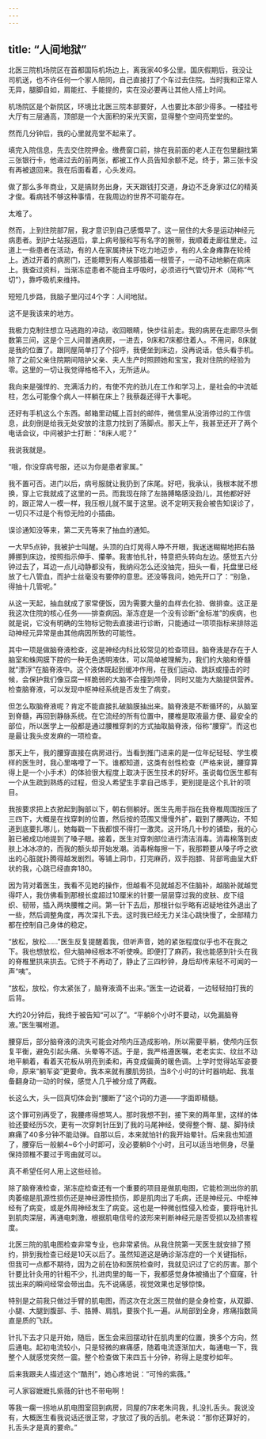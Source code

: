 ```yaml
---
---
---
```

title: “人间地狱”
---




北医三院机场院区在首都国际机场边上，离我家40多公里。国庆假期后，我没让司机送，也不许任何一个家人陪同，自己直接打了个车过去住院。当时我和正常人无异，腿脚自如，肩能扛、手能提的，实在没必要再让其他人搭上时间。

机场院区是个新院区，环境比北医三院本部要好，人也要比本部少得多。一楼挂号大厅有三层通高，顶部是一个大面积的采光天窗，显得整个空间亮堂堂的。

然而几分钟后，我的心里就亮堂不起来了。

填完入院信息，先去交住院押金。缴费窗口前，排在我前面的老人正在包里翻找第三张银行卡，他递过去的前两张，都被工作人员告知余额不足。终于，第三张卡没有再被退回来。我在后面看着，心头发闷。

做了那么多年商业，又是搞财务出身，天天跟钱打交道，身边不乏身家过亿的精英才俊。看病钱不够这种事情，在我周边的世界不可能存在。

太难了。

然而，上到住院部7层，我才意识到自己感慨早了。这一层住的大多是运动神经元病患者。到护士站报道后，拿上病号服和写有名字的腕带，我顺着走廊往里走。过道上一些患者在活动，有的人在家属搀扶下吃力地迈步，有的人全身瘫靠在轮椅上。透过开着的病房门，还能瞟到有人喉部插着一根管子，一动不动地躺在病床上。我查过资料，当渐冻症患者不能自主呼吸时，必须进行气管切开术（简称“气切”），靠呼吸机来维持。

短短几步路，我脑子里闪过4个字：人间地狱。

这不是我该来的地方。

我极力克制住想立马逃跑的冲动，收回眼睛，快步往前走。我的病房在走廊尽头倒数第三间，这是个三人间普通病房，一进去，9床和7床都住着人。不用问，8床就是我的位置了。跟同屋简单打了个招呼，我便坐到床边，没再说话，低头看手机。除了之前父亲住院期间陪护父亲、夫人生产时照顾她和宝宝，我对住院的经验为零。这里的一切让我觉得格格不入，无所适从。

我向来是强悍的、充满活力的，有使不完的劲儿在工作和学习上，是社会的中流砥柱，怎么可能像个病人一样躺在床上？我蔡磊还得干大事呢。

还好有手机这么个东西。邮箱里动辄上百封的邮件，微信里从没消停过的工作信息，此刻倒是给我无处安放的注意力找到了落脚点。那天上午，我甚至还开了两个电话会议，中间被护士打断：“8床人呢？”

我说我就是。

“哦，你没穿病号服，还以为你是患者家属。”

我不置可否。进门以后，病号服就让我扔到了床尾。好吧，我承认，我根本就不想换，穿上它我就成了这里的一员。而我现在除了左胳膊略感没劲儿，其他都好好的，跟正常人一模一样，我压根儿就不属于这里。说不定明天我会被告知误诊了，一切只不过是个有惊无险的小插曲。

误诊通知没等来，第二天先等来了抽血的通知。

一大早5点钟，我被护士叫醒。头顶的白灯晃得人睁不开眼，我迷迷糊糊地把右胳膊挪到床边，按照指示伸手、攥拳。我害怕扎针，特意把头转向左边。感觉五六分钟过去了，耳边一点儿动静都没有，我纳闷怎么还没抽完，扭头一看，托盘里已经放了七八管血，而护士丝毫没有要停的意思。还没等我问，她先开口了：“别急，得抽十几管呢。”

从这一天起，抽血就成了家常便饭，因为需要大量的血样去化验、做排查。这正是我这次住院的核心任务——排查病因。渐冻症是一个没有诊断“金标准”的疾病，也就是说，它没有明确的生物标记物去直接进行诊断，只能通过一项项指标来排除运动神经元异常是由其他病因所致的可能性。

其中一项是做脑脊液检查，这是神经内科比较常见的检查项目。脑脊液是存在于人脑室和蛛网膜下腔的一种无色透明液体，可以简单被理解为，我们的大脑和脊髓就“漂浮”在脑脊液中。这个液体既起到缓冲作用，在我们运动、跳跃或撞击的时候，会保护我们像豆腐一样脆弱的大脑不会撞到颅骨，同时又能为大脑提供营养。检查脑脊液，可以发现中枢神经系统是否发生了病变。

但怎么取脑脊液呢？肯定不能直接扎破脑膜抽出来。脑脊液是不断循环的，从脑室到脊髓，再回到静脉系统。在它流经的所有位置中，腰椎是取液最方便、最安全的部位，所以医学上一般都是通过腰椎穿刺的方式抽取脑脊液，俗称“腰穿”。而这也是最让我头皮发麻的一项检查。

那天上午，我的腰穿直接在病房进行。当看到推门进来的是一位年纪轻轻、学生模样的医生时，我心里咯噔了一下。谁都知道，这类有创性检查（严格来说，腰穿算得上是一个小手术）的体验很大程度上取决于医生技术的好坏。虽说每位医生都有一个从生疏到熟练的过程，但没人希望生手拿自己练手，更别提是这个扎针的项目。

我按要求把上衣掀起到胸部以下，朝右侧躺好。医生先用手指在我脊椎周围按压了三四下，大概是在找穿刺的位置，然后按的范围又慢慢外扩，戳到了腰两边，不知道到底要扎哪儿，她每戳一下我都恨不得打一激灵。这开场几十秒的铺垫，我的心脏已被成功地提到了嗓子眼。接着，医生对穿刺部位进行清洁消毒。消毒棉落到皮肤上冰冰凉的，而我的额头却开始发潮。消毒棉每擦一下，我那颗要从嗓子呼之欲出的心脏就扑腾得越发剧烈。等铺上洞巾，打完麻药，双手抱膝、背部弯曲呈大虾状的我，心跳已经直奔180。

因为背对着医生，我看不见她的操作，但越看不见就越忍不住脑补，越脑补就越觉得吓人，我仿佛看到那根长度超过10厘米的针要一层层穿过我的皮肤、皮下组织、韧带，插入两块腰椎之间。第一针下去后，那根针似乎略有迟疑地往外退出了一些，然后调整角度，再次深扎下去。这时我已经无力关注心跳快慢了，全部精力都在控制自己身体的稳定。

“放松，放松……”医生反复提醒着我，但听声音，她的紧张程度似乎也不在我之下。我也想放松，但大脑神经根本不听使唤。即便打了麻药，我也能感到针头在我的脊椎里拱来拱去。它终于不再动了，静止了三四秒钟，身后却传来轻不可闻的一声“咦”。

“放松，放松，你太紧张了，脑脊液滴不出来。”医生一边说着，一边轻轻拍打我的后背。

大约20分钟后，我终于被告知“可以了”。“平躺8个小时不要动，以免漏脑脊液。”医生嘱咐道。

腰穿后，部分脑脊液的流失可能会对颅内压造成影响，所以需要平躺，使颅内压恢复平衡，避免引起头痛、头晕等不适。于是，我严格遵医嘱，老老实实、纹丝不动地平躺着，看着天花板从明亮到柔和，再变成偏黄的暖色调。上学时觉得站军姿要命，原来“躺军姿”更要命。我本来就有腰肌劳损，当8个小时的计时器响起、我准备翻身动一动的时候，感觉人几乎被分成了两截。

长这么大，头一回真切体会到“腰断了”这个词的力道——字面即精髓。

这个罪可别再受了，我腰疼得想骂人。那时我想不到，接下来的两年里，这样的体验还要经历5次，更有一次穿刺针压到了我的马尾神经，使得整个臀、腿、脚持续麻痛了40多分钟不能动弹。自那以后，本来就怕针的我开始晕针。后来我也知道了，腰穿后一般躺4~6个小时即可，没必要躺8个小时，且可以适当地侧身，尽量保持颈椎不要过于弯曲就可以。

真不希望任何人用上这些经验。

除了脑脊液检查，渐冻症检查还有一个重要的项目是做肌电图，它能检测出你的肌肉萎缩是肌源性损伤还是神经源性损伤，即是肌肉出了毛病，还是神经元、中枢神经有了病变，或是外周神经发生了病变。这也是一种微创性侵入检查，要将电针扎到肌肉深层，再通电刺激，根据肌电信号的波形来判断神经元是否受损以及损害程度。

北医三院的肌电图检查非常专业，也非常紧俏。从我住院第一天医生就安排了预约，排到我检查已经是10天以后了。虽然知道这是确诊渐冻症的一个关键指标，但我可一点都不期待，因为之前在协和医院检查时，我就见识过了它的厉害。那个针要比针灸用的针粗不少，扎进肉里的每一下，我都感觉身体被捅出了个窟窿，针拔出来的瞬间经常会带出血。先不说痛感，视觉效果也足够惊悚。

特别是之前我只做过手臂的肌电图，而这次在北医三院做的是全身检查，从双脚、小腿、大腿到腹部、手、胳膊、肩肌，要挨个扎一遍。从局部到全身，疼痛指数简直是质的飞跃。

针扎下去才只是开始，随后，医生会来回摆动针在肌肉里的位置，换多个方向，然后通电。起初电流较小，只是轻微的麻痛感，随着电流逐渐加大，每通电一下，我整个人就感觉突然一震。整个检查做下来四五十分钟，称得上是度秒如年。

后来我跟夫人描述这个“酷刑”，她心疼地说：“可怜的紫薇。”

可人家容嬷嬷扎紫薇的针也不带电啊！

等我一瘸一拐地从肌电图室回到病房，同屋的7床老朱问我，扎没扎舌头。我说没有，大概医生看我说话还很正常，才放过了我的舌肌。老朱说：“那你还算好的，扎舌头才是真的要命。”